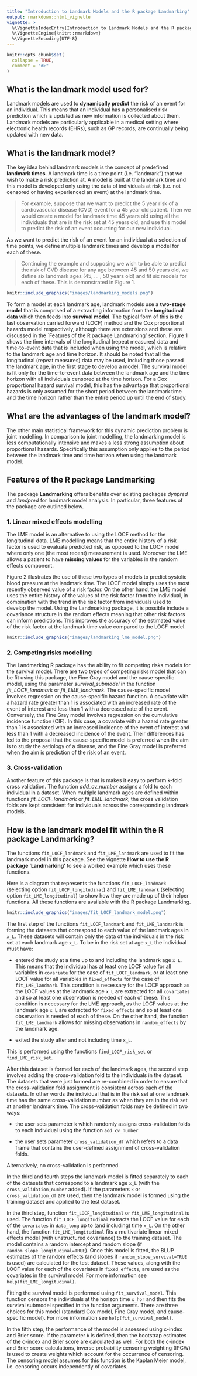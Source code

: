 ```yaml
---
title: "Introduction to Landmark Models and the R package Landmarking"
output: rmarkdown::html_vignette
vignette: >
  %\VignetteIndexEntry{Introduction to Landmark Models and the R package Landmarking}
  %\VignetteEngine{knitr::rmarkdown}
  %\VignetteEncoding{UTF-8}
---
```


```r
knitr::opts_chunk$set(
  collapse = TRUE,
  comment = "#>"
)
```


## What is the landmark model used for?

Landmark models are used to **dynamically predict** the risk of an event for an individual. This means that an individual has a personalised risk prediction which is updated as new information is collected about them. Landmark models are particularly applicable in a medical setting where electronic health records (EHRs), such as GP records, are continually being updated with new data.

## What is the landmark model?

The key idea behind landmark models is the concept of predefined **landmark times**. A landmark time is a time point (i.e. "landmark") that we wish to make a risk prediction at. A model is built at the landmark time and this model is developed only using the data of individuals at risk (i.e. not censored or having experienced an event) at the landmark time. 

>For example, suppose that we want to predict the 5 year risk of a cardiovascular disease (CVD) event for a 45 year old patient. Then we would create a model for landmark time 45 years old using all the individuals that are in the risk set at 45 years old, and use this model to predict the risk of an event occurring for our new individual.

 As we want to predict the risk of an event for an individual at a selection of time points, we define multiple landmark times and develop a model for each of these. 
 
>Continuing the example and supposing we wish to be able to predict the risk of CVD disease for any age between 45 and 50 years old, we define six landmark ages (45, ... , 50 years old) and fit six models for each of these. This is demonstrated in Figure 1.

```r
knitr::include_graphics("images/landmarking_models.png")
```

To form a model at each landmark age, landmark models use a **two-stage model** that is comprised of a extracting information from the **longitudinal data** which then feeds into **survival model**. The typical form of this is the last observation carried forward (LOCF) method and the Cox proportional hazards model respectively, although there are extensions and these are discussed in the `Features of the R package Landmarking' section. Figure 1 shows the time intervals of the longitudinal (repeat measures) data and time-to-event data that is included when using the model, which is relative to the landmark age and time horizon. It should be noted that all the longitudinal (repeat measures) data may be used, including those passed the landmark age, in the first stage to develop a model. The survival model is fit only for the time-to-event data between the landmark age and the time horizon with all individuals censored at the time horizon. For a Cox proportional hazard survival  model, this has the advantage that proportional hazards is only assumed for the short period between the landmark time and the time horizon rather than the entire period up until the end of study.

## What are the advantages of the landmark model?

The other main statistical framework for this dynamic prediction problem is joint modelling. In comparison to joint modelling, the landmarking model is less computationally intensive and makes a less strong assumption about proportional hazards. Specifically this assumption only applies to the period between the landmark time and time horizon when using the landmark model.

## Features of the R package Landmarking

The package **Landmarking** offers benefits over existing packages *dynpred* and *landpred* for landmark model analysis. In particular, three features of the package are outlined below.

### 1. Linear mixed effects modelling 

The LME model is an alternative to using the LOCF method for the longitudinal data. LME modelling means that the entire history of a risk factor is used to evaluate predicted risk, as opposed to the LOCF model where only one (the most recent) measurement is used. Moreover the LME allows a patient to have **missing values** for the variables in the random effects component.

Figure 2 illustrates the use of these two types of models to predict systolic blood pressure at the landmark time. The LOCF model simply uses the most recently observed value of a risk factor. On the other hand, the LME model uses the entire history of the values of the risk factor from the individual, in combination with the trend in the risk factor from individuals used to develop the model. Using the Landmarking package, it is possible include a covariance structure in the random effects meaning that other risk factors can inform predictions. This improves the accuracy of the estimated value of the risk factor at the landmark time value compared to the LOCF model.

```r
knitr::include_graphics("images/landmarking_lme_model.png")
```

### 2. Competing risks modelling

The Landmarking R package has the ability to fit competing risks models for the survival model. There are two types of competing risks model that can be fit using this package, the Fine Gray model and the cause-specific model, using the parameter *survival_submodel* in the function *fit_LOCF_landmark* or *fit_LME_landmark*. The cause-specific model involves regression on the cause-specific hazard function. A covariate with a hazard rate greater than 1 is associated with an increased rate of the event of interest and less than 1 with a decreased rate of the event. Conversely, the Fine Gray model involves regression on the cumulative incidence function (CIF). In this case, a covariate with a hazard rate greater than 1 is associated with an increased incidence of the event of interest and less than 1 with a decreased incidence of the event.  Their differences has led to the proposal that the cause-specific model is preferred when the aim is to study the aetiology of a disease, and the Fine Gray model is preferred when the aim is prediction of the risk of an event.

### 3. Cross-validation

Another feature of this package is that is makes it easy to perform k-fold cross validation. The function *add_cv_number* assigns a fold to each individual in a dataset. When multiple landmark ages are defined within functions *fit_LOCF_landmark* or *fit_LME_landmark*, the cross validation folds are kept consistent for individuals across the corresponding landmark models.  


## How is the landmark model fit within the R package Landmarking?

The functions `fit_LOCF_landmark` and `fit_LME_landmark` are used to fit the landmark model in this package. See the vignette **How to use the R package 'Landmarking'** to see a worked example which uses these functions.

Here is a diagram that represents the functions `fit_LOCF_landmark` (selecting option `fit_LOCF_longitudinal`) and `fit_LME_landmark` (selecting option `fit_LME_longitudinal`) to show how they are made up of their helper functions. All these functions are available with the R package Landmarking. 

```r
knitr::include_graphics("images/fit_LOCF_landmark_model.png")
```

The first step of the functions `fit_LOCF_landmark` and `fit_LME_landmark` is forming the
datasets that correspond to each value of the landmark ages in `x_L`. These datasets will contain
only the data of the individuals in the risk set at each landmark age `x_L`. To be in the risk set at age `x_L` the
individual must have:

* entered the study at a time up to and including the landmark age `x_L`. This means that the individual
has at least one LOCF value for all variables in `covariate` for the case of `fit_LOCF_landmark`, or
at least one LOCF value for all variables in `fixed_effects` for the case of `fit_LME_landmark`.  This condition is necessary for the LOCF approach as the LOCF values at the landmark age `x_L` are extracted for all `covariates` and so at least one observation is needed of each of these. This condition is necessary for the LME approach, as the LOCF values at the landmark age `x_L` are extracted for `fixed_effects` and so at least one observation is needed of each of these. On the other hand, the function `fit_LME_landmark` allows for missing observations in `random_effects` by the landmark age.

* exited the study after and not including time `x_L`.

This is performed using the functions `find_LOCF_risk_set` or `find_LME_risk_set`.

After this dataset is formed for each of the landmark ages, the second step involves adding the cross-validation fold to the individuals in the dataset. The datasets that were just formed are re-combined in order to ensure that the cross-validation fold assignment is consistent across each of the datasets. In other words the individual that is in the risk set at one landmark time has the same cross-validation number as when they are in the risk set at another landmark time. The cross-validation folds may be defined in two ways:

* the user sets parameter `k` which randomly assigns cross-validation folds to each individual using the function `add_cv_number`

* the user sets parameter `cross_validation_df` which refers to a data frame that contains the user-defined assignment of cross-validation folds.

Alternatively, no cross-validation is performed.

In the third and fourth steps the landmark model is fitted separately to each of the datasets that correspond to a landmark age `x_L` (with the `cross_validation_number` added). If the parameters `k` or `cross_validation_df` are used, then the landmark model is formed using the training dataset and applied to the test dataset. 

In the third step, function `fit_LOCF_longitudinal` or `fit_LME_longitudinal` is used. The function `fit_LOCF_longitudinal` extracts the LOCF value for each of the `covariates` in `data_long` up to (and including) time `x_L`. On the other hand, the function `fit_LME_longitudinal` fits a multivariate linear mixed effects model (with unstructured covariance) to the training dataset. The model contains a random intercept and random slope (if `random_slope_longitudinal=TRUE`). Once this model is fitted, the BLUP estimates of the random effects (and slopes if `random_slope_survival=TRUE` is used) are calculated for the test dataset. These values, along with the LOCF value for each of the covariates in `fixed_effects`, are used as the covariates in the survival model. For more information see `help(fit_LME_longitudinal)`.

Fitting the survival model is performed using `fit_survival_model`. This function censors the individuals at the horizon time `x_hor` and then fits the survival submodel specified in the function arguments. There are
three choices for this model (standard Cox model, Fine Gray model, and cause-specific model). For more information see `help(fit_survival_model)`.

In the fifth step, the performance of the model is assessed using c-index and Brier score. If the parameter `b` is defined, then the bootstrap estimates of the c-index and Brier score are calculated as well. For both the c-index and Brier score calculations, inverse probability censoring weighting (IPCW) is used to create weights which account for the occurrence of censoring. The censoring model assumes for this function is the Kaplan Meier model, i.e. censoring occurs independently of covariates.

